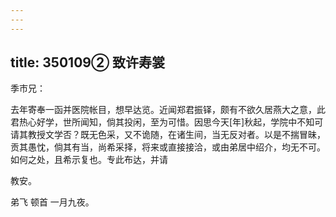 ```yaml
---
---
---
```

title: 350109② 致许寿裳
---




季巿兄：

去年寄奉一函并医院帐目，想早达览。近闻郑君振铎，颇有不欲久居燕大之意，此君热心好学，世所闻知，倘其投闲，至为可惜。因思今天[年]秋起，学院中不知可请其教授文学否？既无色采，又不诡随，在诸生间，当无反对者。以是不揣冒昧，贡其愚忱，倘其有当，尚希采择，将来或直接接洽，或由弟居中绍介，均无不可。如何之处，且希示复也。专此布达，并请

教安。

弟飞 顿首 一月九夜。